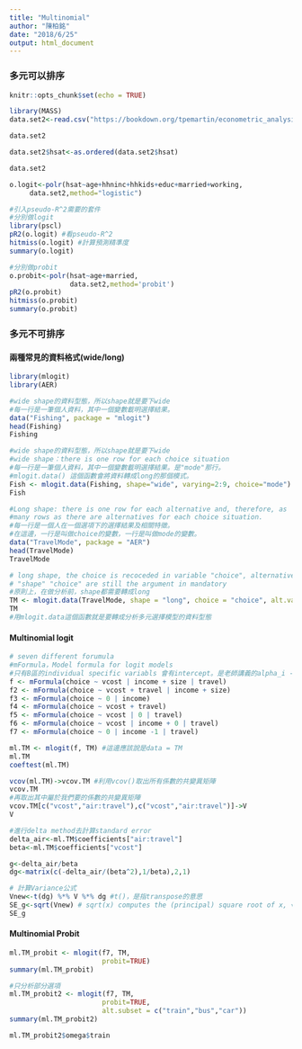 ```yaml
---
title: "Multinomial"
author: "陳柏銘"
date: "2018/6/25"
output: html_document
---
```


### 多元可以排序
```r
knitr::opts_chunk$set(echo = TRUE)
```

```r
library(MASS)
data.set2<-read.csv("https://bookdown.org/tpemartin/econometric_analysis/data/German_Health_Care_Utilization.csv")
```

```r
data.set2
```

```r
data.set2$hsat<-as.ordered(data.set2$hsat)
```

```r
data.set2
```

```r
o.logit<-polr(hsat~age+hhninc+hhkids+educ+married+working,
     data.set2,method="logistic")
```

```r
#引入pseudo-R^2需要的套件
#分別做logit
library(pscl)
pR2(o.logit) #看pseudo-R^2
hitmiss(o.logit) #計算預測精準度
summary(o.logit)
```

```r
#分別做probit
o.probit<-polr(hsat~age+married,
               data.set2,method='probit')
pR2(o.probit)
hitmiss(o.probit)
summary(o.probit)
```

### 多元不可排序
#### 兩種常見的資料格式(wide/long)
```r
library(mlogit)
library(AER)
```

```r
#wide shape的資料型態，所以shape就是要下wide
#每一行是一筆個人資料，其中一個變數載明選擇結果。
data("Fishing", package = "mlogit")
head(Fishing)
Fishing
```

```r
#wide shape的資料型態，所以shape就是要下wide
#wide shape：there is one row for each choice situation
#每一行是一筆個人資料，其中一個變數載明選擇結果。是"mode"那行。
#mlogit.data() 這個函數會將資料轉成long的那個模式。
Fish <- mlogit.data(Fishing, shape="wide", varying=2:9, choice="mode")
Fish
```

```r
#Long shape: there is one row for each alternative and, therefore, as
#many rows as there are alternatives for each choice situation.
#每一行是一個人在一個選項下的選擇結果及相關特徵。
#在這邊，一行是叫做choice的變數，一行是叫做mode的變數。
data("TravelMode", package = "AER")
head(TravelMode)
TravelMode
```

```r
# long shape, the choice is recoceded in variable "choice", alternative variables is "mode"
# "shape" "choice" are still the argument in mandatory
#原則上，在做分析前，shape都需要轉成long
TM <- mlogit.data(TravelMode, shape = "long", choice = "choice", alt.var = "mode")
TM
#用mlogit.data這個函數就是要轉成分析多元選擇模型的資料型態
```

#### Multinomial logit
```r
# seven different forumula
#mFormula，Model formula for logit models
#只有B區的individual specific variabls 會有intercept。是老師講義的alpha_i - alpha_j，那截據項可以透過設定將其去除。
f <- mFormula(choice ~ vcost | income + size | travel)
f2 <- mFormula(choice ~ vcost + travel | income + size)
f3 <- mFormula(choice ~ 0 | income)
f4 <- mFormula(choice ~ vcost + travel)
f5 <- mFormula(choice ~ vcost | 0 | travel)
f6 <- mFormula(choice ~ vcost | income + 0 | travel)
f7 <- mFormula(choice ~ 0 | income -1 | travel)
```

```r
ml.TM <- mlogit(f, TM) #這邊應該說是data = TM
ml.TM
coeftest(ml.TM)
```

```r
vcov(ml.TM)->vcov.TM #利用vcov()取出所有係數的共變異矩陣
vcov.TM
#再取出其中屬於我們要的係數的共變異矩陣
vcov.TM[c("vcost","air:travel"),c("vcost","air:travel")]->V
V
```

```r
#進行delta method去計算standard error
delta_air<-ml.TM$coefficients["air:travel"]
beta<-ml.TM$coefficients["vcost"]

g<-delta_air/beta
dg<-matrix(c(-delta_air/(beta^2),1/beta),2,1)
```

```r
# 計算Variance公式
Vnew<-t(dg) %*% V %*% dg #t()，是指transpose的意思
SE_g<-sqrt(Vnew) # sqrt(x) computes the (principal) square root of x, √{x} 計算主對角線的和。
SE_g
```

#### Multinomial Probit
```r
ml.TM_probit <- mlogit(f7, TM,
                       probit=TRUE)
summary(ml.TM_probit)
```

```r
#只分析部分選項
ml.TM_probit2 <- mlogit(f7, TM,
                       probit=TRUE,
                       alt.subset = c("train","bus","car"))
summary(ml.TM_probit2)
```

```r
ml.TM_probit2$omega$train
```


